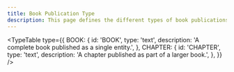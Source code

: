 ```yaml
---
title: Book Publication Type
description: This page defines the different types of book publications.
---
```


<TypeTable
  type={{
    BOOK: {
      id: 'BOOK',
      type: 'text',
      description: 'A complete book published as a single entity.',
    },
    CHAPTER: {
      id: 'CHAPTER',
      type: 'text',
      description: 'A chapter published as part of a larger book.',
    },
  }}
/>

